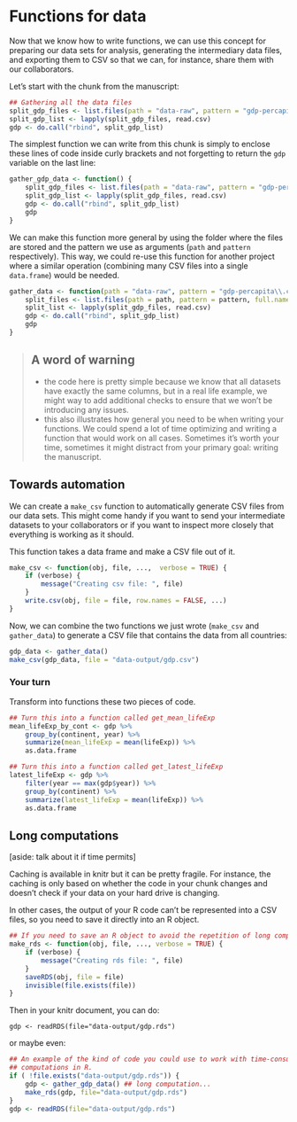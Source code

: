 # Functions for data

Now that we know how to write functions, we can use this concept for preparing our
data sets for analysis, generating the intermediary data files, and exporting
them to CSV so that we can, for instance, share them with our collaborators.

Let's start with the chunk from the manuscript:

```r
## Gathering all the data files
split_gdp_files <- list.files(path = "data-raw", pattern = "gdp-percapita\\.csv$", full.names = TRUE)
split_gdp_list <- lapply(split_gdp_files, read.csv)
gdp <- do.call("rbind", split_gdp_list)
```

The simplest function we can write from this chunk is simply to enclose these
lines of code inside curly brackets and not forgetting to return the `gdp`
variable on the last line:

```r
gather_gdp_data <- function() {
    split_gdp_files <- list.files(path = "data-raw", pattern = "gdp-percapita\\.csv$", full.names = TRUE)
    split_gdp_list <- lapply(split_gdp_files, read.csv)
    gdp <- do.call("rbind", split_gdp_list)
    gdp
}
```

We can make this function more general by using the folder where the files are
stored and the pattern we use as arguments (`path` and `pattern`
respectively). This way, we could re-use this function for another project where
a similar operation (combining many CSV files into a single `data.frame`) would be
needed.

```r
gather_data <- function(path = "data-raw", pattern = "gdp-percapita\\.csv$") {
    split_files <- list.files(path = path, pattern = pattern, full.names = TRUE)
    split_list <- lapply(split_gdp_files, read.csv)
    gdp <- do.call("rbind", split_gdp_list)
    gdp
}
```

> ## A word of warning
>
> - the code here is pretty simple because we know that all datasets have
>   exactly the same columns, but in a real life example, we might way to add
>   additional checks to ensure that we won't be introducing any issues.
> - this also illustrates how general you need to be when writing your
>   functions. We could spend a lot of time optimizing and writing a function
>   that would work on all cases. Sometimes it's worth your time, sometimes it
>   might distract from your primary goal: writing the manuscript.

## Towards automation

We can create a `make_csv` function to automatically generate CSV files from our
data sets. This might come handy if you want to send your intermediate datasets
to your collaborators or if you want to inspect more closely that everything is
working as it should.

This function takes a data frame and make a CSV file out of it.


```r
make_csv <- function(obj, file, ...,  verbose = TRUE) {
    if (verbose) {
        message("Creating csv file: ", file)
    }
    write.csv(obj, file = file, row.names = FALSE, ...)
}
```

Now, we can combine the two functions we just wrote (`make_csv` and
`gather_data`) to generate a CSV file that contains the data from all countries:

```r
gdp_data <- gather_data()
make_csv(gdp_data, file = "data-output/gdp.csv")
```

### Your turn

Transform into functions these two pieces of code.

```r
## Turn this into a function called get_mean_lifeExp
mean_lifeExp_by_cont <- gdp %>%
    group_by(continent, year) %>%
    summarize(mean_lifeExp = mean(lifeExp)) %>%
    as.data.frame
```

```r
## Turn this into a function called get_latest_lifeExp
latest_lifeExp <- gdp %>%
    filter(year == max(gdp$year)) %>%
    group_by(continent) %>%
    summarize(latest_lifeExp = mean(lifeExp)) %>%
    as.data.frame
```

## Long computations

[aside: talk about it if time permits]

Caching is available in knitr but it can be pretty fragile. For instance, the
caching is only based on whether the code in your chunk changes and doesn't
check if your data on your hard drive is changing.

In other cases, the output of your R code can't be represented into a CSV files,
so you need to save it directly into an R object.

```r
## If you need to save an R object to avoid the repetition of long computations
make_rds <- function(obj, file, ..., verbose = TRUE) {
    if (verbose) {
        message("Creating rds file: ", file)
    }
    saveRDS(obj, file = file)
    invisible(file.exists(file))
}
```

Then in your knitr document, you can do:

`gdp <- readRDS(file="data-output/gdp.rds")`

or maybe even:

```r
## An example of the kind of code you could use to work with time-consuming
## computations in R.
if ( !file.exists("data-output/gdp.rds")) {
    gdp <- gather_gdp_data() ## long computation...
    make_rds(gdp, file="data-output/gdp.rds")
}
gdp <- readRDS(file="data-output/gdp.rds")
```
